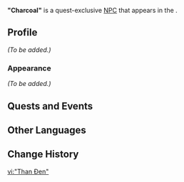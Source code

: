 {{Meta
<!-- Remove this template after adding the missing info -->
|missing_NPC_profile  = yes
<!--
|missing_NPC_idle     = yes
|missing_NPC_dialogue = yes
-->
}}
{{Character Infobox
|type             = Quest NPC
|image            = NPC Charcoal.png
|realname         = <!-- Optional, if different from in-game name -->
|deceased         = <!-- Past (for deceased prior to events of the game) or free response -->
|region           = Mondstadt
|location         = Mondstadt
|affiliation      = 
|title            = 
|group            = Cat NPCs
|ancestry         = <!-- Clan/family -->
|father           = 
|mother           = 
|spouse           = 
|sibling          = 
|child            = 
|relative         = 

|voiceEN          = 
|voiceCN          = 
|voiceJP          = 
|voiceKR          = 
}}
'''"Charcoal"''' is a quest-exclusive [[NPC]] that appears in the {{Quest|To the Winds of Freedom}}.
<!--
==Location==
{{subst:#tag:gallery|
NPC Location {{subst:#titleparts:{{subst:PAGENAME}}}}.png{{subst:!}}{{subst:#titleparts:{{subst:PAGENAME}}}}'s location
NPC Location {{subst:#titleparts:{{subst:PAGENAME}}}} Context.png{{subst:!}}Additional context
}}
-->
==Profile==
<!--Detailed story/lore information goes here.-->
''(To be added.)''

===Appearance===
<!--Keep appearance section short and concise. Limit to 2 paragraphs with 3-4 sentences each.-->
''(To be added.)''

==Quests and Events==
{{Quests and Events}}
<!--
==Idle Quotes==
{{Dialogue Start}}
:{{DIcon|Idle}} {{Tx}}
::{{A|VO {{subst:#titleparts:{{subst:PAGENAME}}}} 01.ogg}} "{{Tx}}"
{{Dialogue End}}

==Dialogue==
{{Dialogue Start}}
:'''{{subst:#titleparts:{{subst:PAGENAME}}}}:''' 
:{{DIcon}}
{{Dialogue End}}

==Event Dialogue==
===Event Name===
{{Dialogue Start}}
:'''{{subst:#titleparts:{{subst:PAGENAME}}}}:'''
{{Dialogue End}}
-->
==Other Languages==
{{Other Languages|default_hidden=1
|en      = "Charcoal"
|zhs     = 「煤球」
|zhs_rm  = "Méiqiú"
|zht     = 「煤球」
|zht_rm  = "Méiqiú"
|ja      = 「クロ」
|ja_rm   = "Kuro"
|ko      = 「까망이」
|es      = Carbón
|fr      = Charbon
|ru      = Уголёк
|th      = "เจ้าก้อนถ่าน"
|th_rm   = 
|vi      = "Than Đen"
|de      = „Kohlepfötchen“
|id      = "Charcoal"
|pt      = Carvãozinho
|tr      = "Kömür"
|it      = "Carboncino"
}}

==Change History==
{{Change History|5.3}}
<!--
==References==
{{Reflist}}
-->

[[vi:"Than Đen"]]